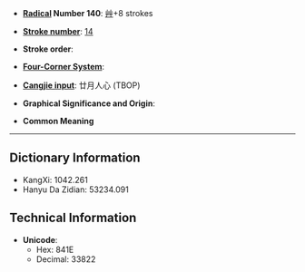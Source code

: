 * '''[[Wiktionary:Chinese radical index| Radical]] Number 140''': [[Wiktionary:Chinese radical index 艸|艸]]+8 strokes

* '''[[Wiktionary:Chinese total strokes index|Stroke number]]''': [[Wiktionary:Chinese total strokes index 14|14]]

* '''Stroke order''': 

* '''[[Wiktionary:Chinese four corner index|Four-Corner System]]''': 

* '''[[Wiktionary:Chinese Cangjie index|Cangjie input]]''': 廿月人心 (TBOP)

* '''Graphical Significance and Origin''': 

* '''Common Meaning'''

----

== Dictionary Information ==

* KangXi: 1042.261
* Hanyu Da Zidian: 53234.091

== Technical Information ==

* '''Unicode''':
** Hex: 841E
** Decimal: 33822